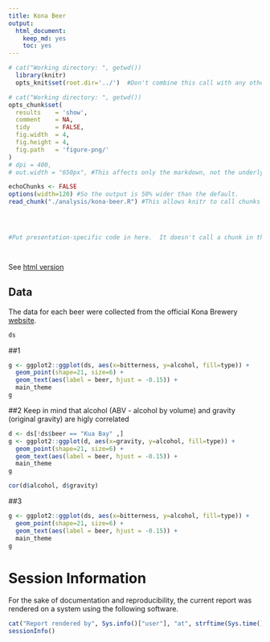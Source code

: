 ```yaml
---
title: Kona Beer
output:
  html_document:
    keep_md: yes
    toc: yes
---
```




<!--  Set the working directory to the repository's base directory; this assumes the report is nested inside of two directories.-->
```r
# cat("Working directory: ", getwd())
  library(knitr)
  opts_knit$set(root.dir='../')  #Don't combine this call with any other chunk -especially one that uses file paths.
```

<!-- Set the report-wide options, and point to the external code file. -->
```r
# cat("Working directory: ", getwd())
opts_chunk$set(
  results    = 'show', 
  comment    = NA, 
  tidy       = FALSE,
  fig.width  = 4, 
  fig.height = 4, 
  fig.path   = 'figure-png/'
)
# dpi = 400,
# out.width = "650px", #This affects only the markdown, not the underlying png file.  The height will be scaled appropriately.

echoChunks <- FALSE
options(width=120) #So the output is 50% wider than the default.
read_chunk("./analysis/kona-beer.R") #This allows knitr to call chunks tagged in the underlying *.R file.
```

<!-- Load the sources.  Suppress the output when loading sources. --> 
```r
```

<!-- Load 'sourced' R files.  Suppress the output when loading packages. --> 
```r
```

<!-- Load any global functions and variables declared in the R file.  Suppress the output. --> 
```r
```

<!-- Declare any global functions specific to a Rmd output.  Suppress the output. --> 
```r
#Put presentation-specific code in here.  It doesn't call a chunk in the codebehind file.
```

<!-- Load the datasets.   -->
```r
```

<!-- Tweak the datasets.   -->
```r
```
See [html version](http://htmlpreview.github.io/?https://github.com/andkov/kona-beer/blob/master/analysis/kona-beer.html)

## Data
The data for each beer were collected from the official Kona Brewery [website](http://konabrewingco.com/). 

```r
ds
```



##1
```r
g <- ggplot2::ggplot(ds, aes(x=bitterness, y=alcohol, fill=type)) + 
  geom_point(shape=21, size=6) +
  geom_text(aes(label = beer, hjust = -0.15)) +
  main_theme 
g 

```

##2
Keep in mind that alcohol (ABV - alcohol by volume) and gravity (original gravity) are higly correlated

```r
d <- ds[!ds$beer == "Kua Bay" ,]
g <- ggplot2::ggplot(d, aes(x=gravity, y=alcohol, fill=type)) + 
  geom_point(shape=21, size=6) +
  geom_text(aes(label = beer, hjust = -0.15)) +
  main_theme 
g 

cor(d$alcohol, d$gravity)

```


##3
```r
g <- ggplot2::ggplot(ds, aes(x=bitterness, y=alcohol, fill=type)) + 
  geom_point(shape=21, size=6) +
  geom_text(aes(label = beer, hjust = -0.15)) +
  main_theme 
g  
```

# Session Information
For the sake of documentation and reproducibility, the current report was rendered on a system using the following software.

```r
cat("Report rendered by", Sys.info()["user"], "at", strftime(Sys.time(), "%Y-%m-%d, %H:%M %z"))
sessionInfo()
```
